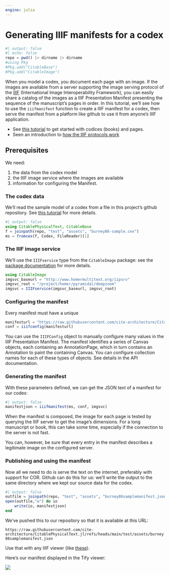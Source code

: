 ```yaml
---
engine: julia
---
```


# Generating IIIF manifests for a codex





```julia
#| output: false
#| echo: false
repo = pwd() |> dirname |> dirname
#using Pkg
#Pkg.add("CitableBase")
#Pkg.add("CitableImage")
```


When you model a codex, you document each page with an image. If the images are available from a server supporting the image serving protocol of the [IIIF](https://iiif.io) (International Image Interoperability Framework), you can easily share a catalog of the images as a IIIF Presentation Manifest presenting the sequence of the manuscript's pages in order. In this tutorial, we'll see how to use the `iiifmanifest` function to create a IIIF manifest for a codex, then serve the manifest from a platform like github to use it from anyone's IIIF application.




::: {.callout-tip title="To learn more"}
- See [this tutorial](https://neelsmith.quarto.pub/citablephysicaltext/tutorials/codex.html) to get started with codices (books) and pages.
- Seen an introduction to [how the IIIF protocols work](https://iiif.io/get-started/how-iiif-works/)
:::


## Prerequisites

We need:

1. the data from the codex model
1. the IIIF image service where the images are available
1. information for configuring the Manifest.

### The codex data

We'll read the sample model of a codex from a file in this project's github repository. See [this tutorial](https://neelsmith.quarto.pub/citablephysicaltext/tutorials/codex.html) for more details.


```julia
#| output: false
using CitablePhysicalText, CitableBase
f = joinpath(repo, "test", "assets", "burney86-sample.cex")
ms = fromcex(f, Codex, FileReader)[1]
```


### The IIIF image service

We'll use the `IIIFservice` type from the `CitableImage` package: see the [package documentation](https://neelsmith.quarto.pub/citableimage/) for more details.

```julia
using CitableImage
imgsvc_baseurl = "http://www.homermultitext.org/iipsrv"
imgsvc_root = "/project/homer/pyramidal/deepzoom"
imgsvc = IIIFservice(imgsvc_baseurl, imgsvc_root)
```

### Configuring the manifest

Every manifest must have a unique


```julia
manifesturl = "https://raw.githubusercontent.com/cite-architecture/CitablePhysicalText.jl/refs/heads/main/test/assets/burney86samplemanifest.json"
conf = iiifconfig(manifesturl)
```

::: {.callout-tip title="Manually conifguring IDs"}
You can use the `IIIFConfig` object to manually configure many values in the IIIF Presentation Manifest. The manifest identifies  a series of Canvas objects, each containing an AnnotationPage, which in turn contains an Annotation to paint the containing Canvas. You can configure collection names for each of these types of objects. See details in the API documentation.
:::

### Generating the manifest

With these parameters defined, we can get the JSON text of a manifest for our codex:

```julia
#| output: false
manifestjson = iiifmanifest(ms, conf, imgsvc)
```


::: {.callout-warning}
When the manifest is composed, the image for each page is tested by querying the IIIF server to get the image's dimensions. For a long manuscript or book, this can take some time, especially if the connection to the server is not fast.

You can, however, be sure that every entry in the manifest describes a legitimate image on the configured server.
:::

### Publishing and using the manifest

Now all we need to do is serve the text on the internet, preferably with support for COR.  Github can do this for us: we'll write the output to the same directory where we kept our source data for the codex.

```julia
#| output: false
outfile = joinpath(repo, "test", "assets", "burney86samplemanifest.json")
open(outfile,"w") do io
    write(io, manifestjson)
end
```


We've pushed this to our repository so that it is available at this URL:

`https://raw.githubusercontent.com/cite-architecture/CitablePhysicalText.jl/refs/heads/main/test/assets/burney86samplemanifest.json`

Use that with any IIIF viewer (like [these](https://iiif.io/get-started/iiif-viewers/)).

Here's our manifest displayed in the Tify viewer:

![](./imgs/iiif-tify.png)
